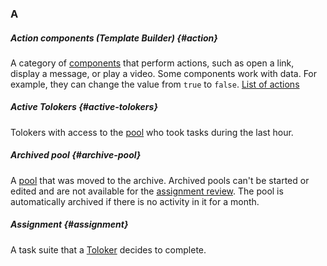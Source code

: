 ### A

##### Action components (Template Builder) {#action}

A category of [components](#component) that perform actions, such as open a link, display a message, or play a video. Some components work with data. For example, they can change the value from `true` to `false`. [List of actions](/docs/template-builder/reference/actions)

##### Active Tolokers {#active-tolokers}

Tolokers with access to the [pool](#pool) who took tasks during the last hour.

##### Archived pool {#archive-pool}

A [pool](#pool) that was moved to the archive. Archived pools can't be started or edited and are not available for the [assignment review](#assignment-review). The pool is automatically archived if there is no activity in it for a month.

##### Assignment {#assignment}

A task suite that a [Toloker](#toloker) decides to complete.
